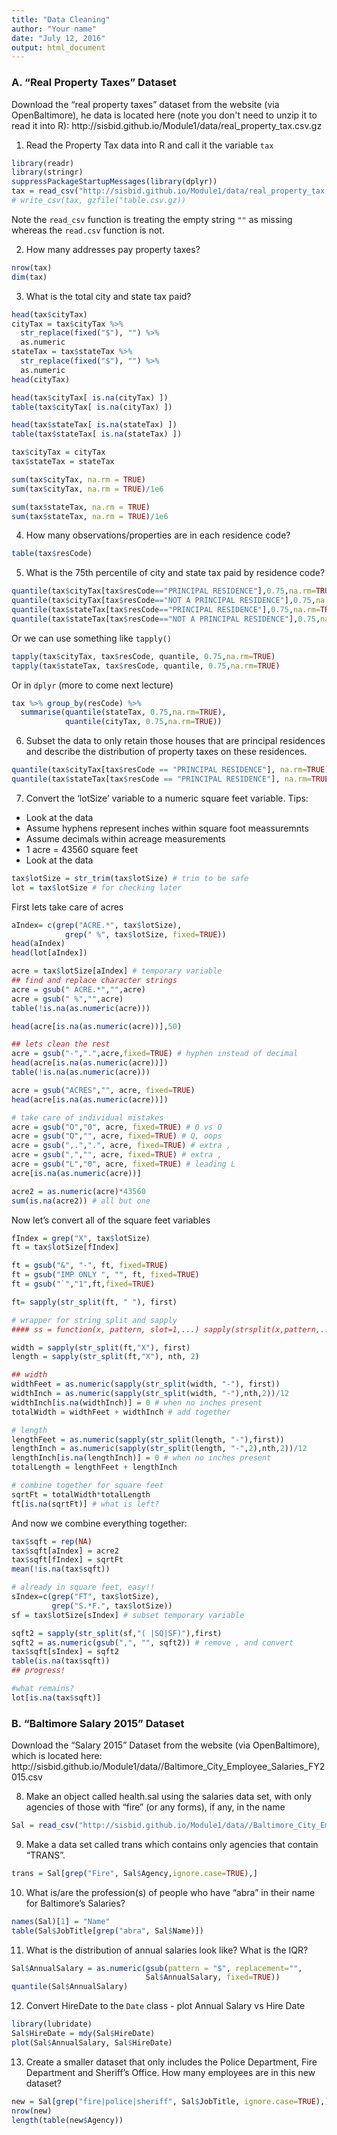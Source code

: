 ```yaml
---
title: "Data Cleaning"
author: "Your name"
date: "July 12, 2016"
output: html_document
---
```


### A. "Real Property Taxes" Dataset 

Download the "real property taxes" dataset from the website (via OpenBaltimore), 
he data is located here (note you don\'t need to unzip it to read it into R):
http://sisbid.github.io/Module1/data/real_property_tax.csv.gz

1. Read the Property Tax data into R and call it the variable `tax`

```r
library(readr)
library(stringr)
suppressPackageStartupMessages(library(dplyr))
tax = read_csv("http://sisbid.github.io/Module1/data/real_property_tax.csv.gz")
# write_csv(tax, gzfile("table.csv.gz))
```

Note the `read_csv` function is treating the empty string `""` as missing whereas the `read.csv` function is not.

2. How many addresses pay property taxes? 

```r
nrow(tax)
dim(tax)
```

3. What is the total city and state tax paid?

```r
head(tax$cityTax)
cityTax = tax$cityTax %>% 
  str_replace(fixed("$"), "") %>%
  as.numeric
stateTax = tax$stateTax %>% 
  str_replace(fixed("$"), "") %>%
  as.numeric
head(cityTax)

head(tax$cityTax[ is.na(cityTax) ])
table(tax$cityTax[ is.na(cityTax) ])

head(tax$stateTax[ is.na(stateTax) ])
table(tax$stateTax[ is.na(stateTax) ])

tax$cityTax = cityTax
tax$stateTax = stateTax

sum(tax$cityTax, na.rm = TRUE)
sum(tax$cityTax, na.rm = TRUE)/1e6

sum(tax$stateTax, na.rm = TRUE)
sum(tax$stateTax, na.rm = TRUE)/1e6
```

4. How many observations/properties are in each residence code?

```r
table(tax$resCode)
```

5. What is the 75th percentile of city and state tax paid by residence code?

```r
quantile(tax$cityTax[tax$resCode=="PRINCIPAL RESIDENCE"],0.75,na.rm=TRUE)
quantile(tax$cityTax[tax$resCode=="NOT A PRINCIPAL RESIDENCE"],0.75,na.rm=TRUE)
quantile(tax$stateTax[tax$resCode=="PRINCIPAL RESIDENCE"],0.75,na.rm=TRUE)
quantile(tax$stateTax[tax$resCode=="NOT A PRINCIPAL RESIDENCE"],0.75,na.rm=TRUE)
```

Or we can use something like `tapply()`

```r
tapply(tax$cityTax, tax$resCode, quantile, 0.75,na.rm=TRUE)
tapply(tax$stateTax, tax$resCode, quantile, 0.75,na.rm=TRUE)
```

Or in `dplyr` (more to come next lecture)

```r
tax %>% group_by(resCode) %>% 
  summarise(quantile(stateTax, 0.75,na.rm=TRUE),
            quantile(cityTax, 0.75,na.rm=TRUE)) 
```

6. Subset the data to only retain those houses that are principal residences and describe the distribution of property taxes on these residences.

```r
quantile(tax$cityTax[tax$resCode == "PRINCIPAL RESIDENCE"], na.rm=TRUE)
quantile(tax$stateTax[tax$resCode == "PRINCIPAL RESIDENCE"], na.rm=TRUE)
```

7. Convert the 'lotSize' variable to a numeric square feet variable. Tips:
* Look at the data 
* Assume hyphens represent inches within square foot meassuremnts 
* Assume decimals within acreage measurements
* 1 acre = 43560 square feet
* Look at the data 

```r
tax$lotSize = str_trim(tax$lotSize) # trim to be safe
lot = tax$lotSize # for checking later
```

First lets take care of acres

```r
aIndex= c(grep("ACRE.*", tax$lotSize),
            grep(" %", tax$lotSize, fixed=TRUE))
head(aIndex)
head(lot[aIndex])

acre = tax$lotSize[aIndex] # temporary variable
## find and replace character strings
acre = gsub(" ACRE.*","",acre)
acre = gsub(" %","",acre)
table(!is.na(as.numeric(acre)))

head(acre[is.na(as.numeric(acre))],50)

## lets clean the rest
acre = gsub("-",".",acre,fixed=TRUE) # hyphen instead of decimal
head(acre[is.na(as.numeric(acre))])
table(!is.na(as.numeric(acre)))

acre = gsub("ACRES","", acre, fixed=TRUE)
head(acre[is.na(as.numeric(acre))])

# take care of individual mistakes
acre = gsub("O","0", acre, fixed=TRUE) # 0 vs O
acre = gsub("Q","", acre, fixed=TRUE) # Q, oops
acre = gsub(",.",".", acre, fixed=TRUE) # extra ,
acre = gsub(",","", acre, fixed=TRUE) # extra ,
acre = gsub("L","0", acre, fixed=TRUE) # leading L
acre[is.na(as.numeric(acre))]

acre2 = as.numeric(acre)*43560 
sum(is.na(acre2)) # all but one
```

Now let's convert all of the square feet variables

```r
fIndex = grep("X", tax$lotSize)
ft = tax$lotSize[fIndex]

ft = gsub("&", "-", ft, fixed=TRUE)
ft = gsub("IMP ONLY ", "", ft, fixed=TRUE)
ft = gsub("`","1",ft,fixed=TRUE)

ft= sapply(str_split(ft, " "), first)

# wrapper for string split and sapply
#### ss = function(x, pattern, slot=1,...) sapply(strsplit(x,pattern,...), "[", slot)

width = sapply(str_split(ft,"X"), first)
length = sapply(str_split(ft,"X"), nth, 2) 

## width
widthFeet = as.numeric(sapply(str_split(width, "-"), first))
widthInch = as.numeric(sapply(str_split(width, "-"),nth,2))/12
widthInch[is.na(widthInch)] = 0 # when no inches present
totalWidth = widthFeet + widthInch # add together

# length
lengthFeet = as.numeric(sapply(str_split(length, "-"),first))
lengthInch = as.numeric(sapply(str_split(length, "-",2),nth,2))/12
lengthInch[is.na(lengthInch)] = 0 # when no inches present
totalLength = lengthFeet + lengthInch

# combine together for square feet
sqrtFt = totalWidth*totalLength 
ft[is.na(sqrtFt)] # what is left?
```

And now we combine everything together:

```r
tax$sqft = rep(NA)
tax$sqft[aIndex] = acre2
tax$sqft[fIndex] = sqrtFt
mean(!is.na(tax$sqft))

# already in square feet, easy!!
sIndex=c(grep("FT", tax$lotSize), 
         grep("S.*F.", tax$lotSize))
sf = tax$lotSize[sIndex] # subset temporary variable

sqft2 = sapply(str_split(sf,"( |SQ|SF)"),first)
sqft2 = as.numeric(gsub(",", "", sqft2)) # remove , and convert
tax$sqft[sIndex] = sqft2
table(is.na(tax$sqft)) 
## progress!

#what remains?
lot[is.na(tax$sqft)]
```

### B. "Baltimore Salary 2015" Dataset 

Download the "Salary 2015" Dataset from the website (via OpenBaltimore), which is located here:
http://sisbid.github.io/Module1/data//Baltimore_City_Employee_Salaries_FY2015.csv

8. Make an object called health.sal using the salaries data set,	with only agencies of those with "fire" (or any forms), if any, in the name

```r
Sal = read_csv("http://sisbid.github.io/Module1/data//Baltimore_City_Employee_Salaries_FY2015.csv")
```
9. Make a data set called trans which contains only agencies that contain "TRANS".

```r
trans = Sal[grep("Fire", Sal$Agency,ignore.case=TRUE),]
```

10. What is/are the profession(s) of people who have "abra" in their name for Baltimore's Salaries?

```r
names(Sal)[1] = "Name"
table(Sal$JobTitle[grep("abra", Sal$Name)])
```

11. What is the distribution of annual salaries look like? What is the IQR?

```r
Sal$AnnualSalary = as.numeric(gsub(pattern = "$", replacement="", 
                              Sal$AnnualSalary, fixed=TRUE))
quantile(Sal$AnnualSalary)
```

12. Convert HireDate to the `Date` class - plot Annual Salary vs Hire Date

```r
library(lubridate)
Sal$HireDate = mdy(Sal$HireDate)
plot(Sal$AnnualSalary, Sal$HireDate)
```

13. Create a smaller dataset that only includes the Police Department, Fire Department and Sheriff's Office. How many employees are in this new dataset?

```r
new = Sal[grep("fire|police|sheriff", Sal$JobTitle, ignore.case=TRUE),]
nrow(new)
length(table(new$Agency))
```
